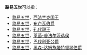 '''路易五世'''可以指：
* [[路易五世_(西法兰克)|路易五世]]，[[法国君主列表|西法兰克国王]]
* [[路易十二|路易五世]]，[[瓦卢瓦领主列表|布卢瓦伯爵]]
* [[路易五世·约瑟夫·德·波旁_(孔代亲王)|路易五世]]，[[孔代親王|孔代親王]]
* [[路德维希五世_(普法尔茨)|路易五世]]，[[普法尔茨统治者列表|莱茵-普法尔茨选侯]]
* [[路德维希五世_(巴伐利亚)|路易五世]]，[[巴伐利亚统治者列表|巴伐利亚公爵]]
* [[路德维希五世_(黑森-达姆施塔特)|路易五世]]，[[黑森统治者列表|黑森-达姆施塔特领地伯爵]]

{{disambig|Cat=四字封號消歧義}}